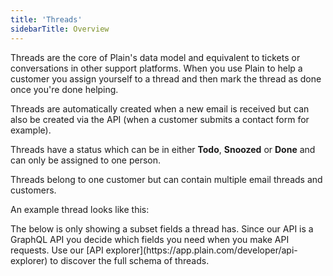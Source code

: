 ```yaml
---
title: 'Threads'
sidebarTitle: Overview
---
```


Threads are the core of Plain's data model and equivalent to tickets or conversations in other support platforms. When you use Plain to help a customer you assign yourself to a thread and then mark the thread as done once you're done helping.

Threads are automatically created when a new email is received but can also be created via the API (when a customer submits a contact form for example).

Threads have a status which can be in either **Todo**, **Snoozed** or **Done** and can only be assigned to one person.

Threads belong to one customer but can contain multiple email threads and customers.

An example thread looks like this:

<Note>
  The below is only showing a subset fields a thread has. Since our API is a GraphQL API you decide
  which fields you need when you make API requests. Use our [API
  explorer](https://app.plain.com/developer/api-explorer) to discover the full schema of threads.
</Note>

<Snippet file="typescript-sdk/threads-response.mdx" />
